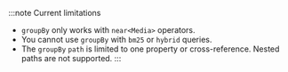:::note Current limitations
- `groupBy` only works with `near<Media>` operators.
- You cannot use `groupBy` with `bm25` or `hybrid` queries.
- The `groupBy` `path` is limited to one property or cross-reference. Nested paths are not supported.
:::